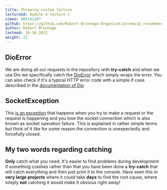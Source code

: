 ```yaml
---
title: Throwing custom failure
lectureId: module-4-lecture-1
vimeo: 805141207
github: https://github.com/Robert-Brunhage-Organization/movie_recommendation_app_course/commits/main
author: Robert Brunhage
lastmod: 10-30-2022
weight: 22
---
```


## DioError

We are doing all our requests in the repository with **try-catch** and when we use Dio we specifically catch the [DioError](https://pub.dev/documentation/dio/latest/dio/DioError-class.html) which simply wraps the error. You can also check if it's a typical HTTP error code with a simple if case described in the [documentation of Dio](https://pub.dev/packages/dio)

  

## SocketException

This [is an exception](https://api.flutter.dev/flutter/dart-io/SocketException-class.html) that happens when you try to make a request or the request is happening and you lose the socket connection which is also known as socket operation failure. This is explained in rather simple terms but think of it like for some reason the connection is unexpectedly and forcefully closed.

  

## My two words regarding catching

**Only** catch what you need. It's easier to find problems during development if something crashes rather than that you have been done a **try-catch** that will catch everything and then just print it to the console. Have seen this in **very large projects** where it could take **days** to find the root cause, where simply **not** catching it would make it obvious right away!
